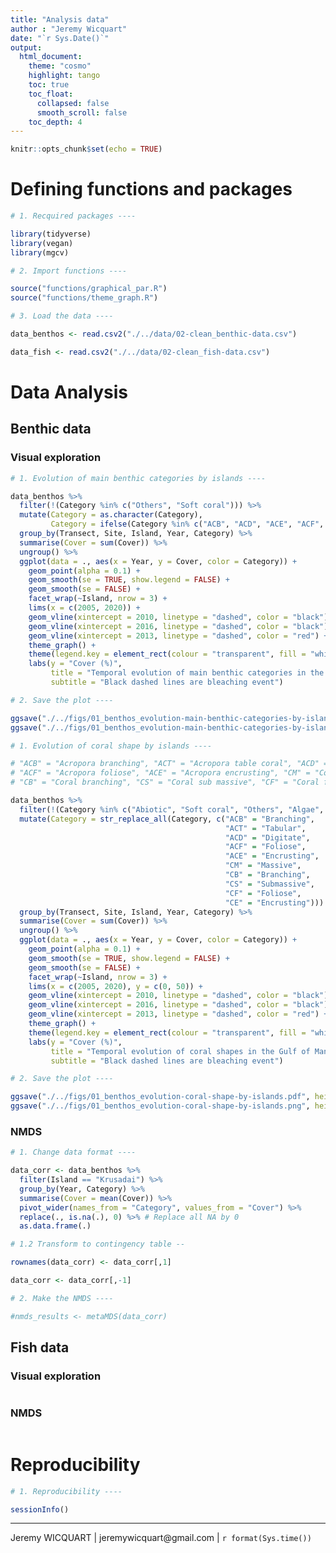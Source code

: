 ```yaml
---
title: "Analysis data"
author : "Jeremy Wicquart"
date: "`r Sys.Date()`"
output: 
  html_document:
    theme: "cosmo"
    highlight: tango
    toc: true
    toc_float:
      collapsed: false
      smooth_scroll: false
    toc_depth: 4
---
```


```r

knitr::opts_chunk$set(echo = TRUE)

```

# Defining functions and packages

```r

# 1. Recquired packages ----

library(tidyverse)
library(vegan)
library(mgcv)

# 2. Import functions ----

source("functions/graphical_par.R")
source("functions/theme_graph.R")

# 3. Load the data ----

data_benthos <- read.csv2("./../data/02-clean_benthic-data.csv")

data_fish <- read.csv2("./../data/02-clean_fish-data.csv")

```

# Data Analysis

## Benthic data

### Visual exploration

```r

# 1. Evolution of main benthic categories by islands ----

data_benthos %>% 
  filter(!(Category %in% c("Others", "Soft coral"))) %>% 
  mutate(Category = as.character(Category),
         Category = ifelse(Category %in% c("ACB", "ACD", "ACE", "ACF", "ACT", "CB", "CE", "CF", "CM", "CS"), "Coral", Category)) %>% 
  group_by(Transect, Site, Island, Year, Category) %>% 
  summarise(Cover = sum(Cover)) %>% 
  ungroup() %>% 
  ggplot(data = ., aes(x = Year, y = Cover, color = Category)) +
    geom_point(alpha = 0.1) +
    geom_smooth(se = TRUE, show.legend = FALSE) +
    geom_smooth(se = FALSE) +
    facet_wrap(~Island, nrow = 3) +
    lims(x = c(2005, 2020)) +
    geom_vline(xintercept = 2010, linetype = "dashed", color = "black") +
    geom_vline(xintercept = 2016, linetype = "dashed", color = "black") +
    geom_vline(xintercept = 2013, linetype = "dashed", color = "red") +
    theme_graph() +
    theme(legend.key = element_rect(colour = "transparent", fill = "white")) +
    labs(y = "Cover (%)", 
         title = "Temporal evolution of main benthic categories in the Gulf of Mannar",
         subtitle = "Black dashed lines are bleaching event")

# 2. Save the plot ----

ggsave("./../figs/01_benthos_evolution-main-benthic-categories-by-islands.pdf", height = 10, width = 25) # PDF
ggsave("./../figs/01_benthos_evolution-main-benthic-categories-by-islands.png", height = 10, width = 25) # PNG

```

```r

# 1. Evolution of coral shape by islands ----

# "ACB" = "Acropora branching", "ACT" = "Acropora table coral", "ACD" = "Acropora digitate",
# "ACF" = "Acropora foliose", "ACE" = "Acropora encrusting", "CM" = "Coral massive",
# "CB" = "Coral branching", "CS" = "Coral sub massive", "CF" = "Coral foliose", "CE" = "Coral encrusting"

data_benthos %>% 
  filter(!(Category %in% c("Abiotic", "Soft coral", "Others", "Algae", "CCA"))) %>% 
  mutate(Category = str_replace_all(Category, c("ACB" = "Branching",
                                                "ACT" = "Tabular",
                                                "ACD" = "Digitate",
                                                "ACF" = "Foliose",
                                                "ACE" = "Encrusting",
                                                "CM" = "Massive",
                                                "CB" = "Branching",
                                                "CS" = "Submassive",
                                                "CF" = "Foliose",
                                                "CE" = "Encrusting"))) %>% 
  group_by(Transect, Site, Island, Year, Category) %>% 
  summarise(Cover = sum(Cover)) %>% 
  ungroup() %>% 
  ggplot(data = ., aes(x = Year, y = Cover, color = Category)) +
    geom_point(alpha = 0.1) +
    geom_smooth(se = TRUE, show.legend = FALSE) +
    geom_smooth(se = FALSE) + 
    facet_wrap(~Island, nrow = 3) +
    lims(x = c(2005, 2020), y = c(0, 50)) +
    geom_vline(xintercept = 2010, linetype = "dashed", color = "black") +
    geom_vline(xintercept = 2016, linetype = "dashed", color = "black") +
    geom_vline(xintercept = 2013, linetype = "dashed", color = "red") +
    theme_graph() +
    theme(legend.key = element_rect(colour = "transparent", fill = "white")) +
    labs(y = "Cover (%)", 
         title = "Temporal evolution of coral shapes in the Gulf of Mannar",
         subtitle = "Black dashed lines are bleaching event")

# 2. Save the plot ----

ggsave("./../figs/01_benthos_evolution-coral-shape-by-islands.pdf", height = 10, width = 25) # PDF
ggsave("./../figs/01_benthos_evolution-coral-shape-by-islands.png", height = 10, width = 25) # PNG

```

### NMDS

```r

# 1. Change data format ----

data_corr <- data_benthos %>% 
  filter(Island == "Krusadai") %>% 
  group_by(Year, Category) %>% 
  summarise(Cover = mean(Cover)) %>% 
  pivot_wider(names_from = "Category", values_from = "Cover") %>% 
  replace(., is.na(.), 0) %>% # Replace all NA by 0
  as.data.frame(.)

# 1.2 Transform to contingency table --

rownames(data_corr) <- data_corr[,1]

data_corr <- data_corr[,-1]

# 2. Make the NMDS ----

#nmds_results <- metaMDS(data_corr)

```

## Fish data

### Visual exploration

```r


```

### NMDS

```r


```

# Reproducibility

```r

# 1. Reproducibility ----

sessionInfo()

```

---
Jeremy WICQUART | jeremywicquart@gmail.com | `r format(Sys.time())`